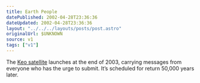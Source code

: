 ```yaml
---
title: Earth People
datePublished: 2002-04-28T23:36:36
dateUpdated: 2002-04-28T23:36:36
layout: "../../../layouts/posts/post.astro"
originalUrl: $UNKNOWN
source: v1
tags: ["v1"]
---
```


The [Keo satellite][1] launches at the end of 2003, carrying messages from everyone who has the urge to submit. It&#8217;s scheduled for return 50,000 years later.

[1]: http://www.keo.org/ "The Keo Satellite website"

